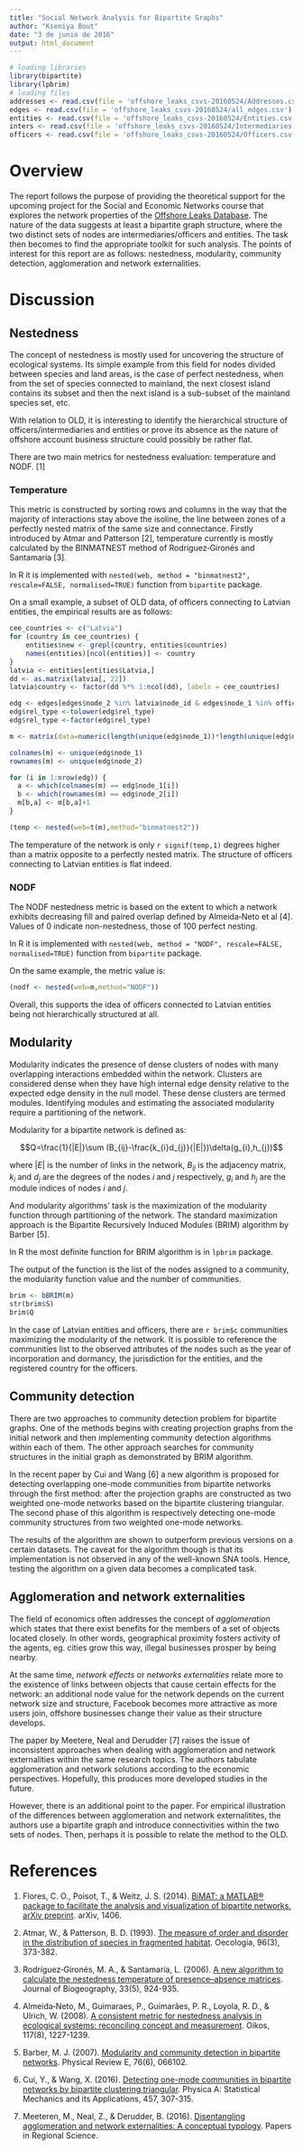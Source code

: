 ---
title: "Social Network Analysis for Bipartite Graphs"
author: "Kseniya Bout"
date: "3 de junio de 2016"
output: html_document
---

```{r include=FALSE}
# loading libraries
library(bipartite)
library(lpbrim)
# loading files
addresses <- read.csv(file = 'offshore_leaks_csvs-20160524/Addresses.csv')
edges <- read.csv(file = 'offshore_leaks_csvs-20160524/all_edges.csv')
entities <- read.csv(file = 'offshore_leaks_csvs-20160524/Entities.csv')
inters <- read.csv(file = 'offshore_leaks_csvs-20160524/Intermediaries.csv')
officers <- read.csv(file = 'offshore_leaks_csvs-20160524/Officers.csv')
```

# Overview

The report follows the purpose of providing the theoretical support for the upcoming project for the Social and Economic Networks course that explores the network properties of the [Offshore Leaks Database](https://offshoreleaks.icij.org/). The nature of the data suggests at least a bipartite graph structure, where the two distinct sets of nodes are intermediaries/officers and entities. The task then becomes to find the appropriate toolkit for such analysis. The points of interest for this report are as follows: nestedness, modularity, community detection, agglomeration and network externalities.

# Discussion

## Nestedness

The concept of nestedness is mostly used for uncovering the structure of ecological systems. Its simple example from this field for nodes divided between species and land areas, is the case of perfect nestedness, when from the set of species connected to mainland, the next closest island contains its subset and then the next island is a sub-subset of the mainland species set, etc.

With relation to OLD, it is interesting to identify the hierarchical structure of officers/intermediaries and entities or prove its absence as the nature of offshore account business structure could possibly be rather flat.

There are two main metrics for nestedness evaluation: temperature and NODF. [1]

### Temperature

This metric is constructed by sorting rows and columns in the way that the majority of interactions stay above the isoline, the line between zones of a perfectly nested matrix of the same size and connectance. Firstly introduced by Atmar and Patterson [2], temperature currently is mostly calculated by the BINMATNEST method of Rodríguez‐Gironés and Santamaría [3].

In R it is implemented with `nested(web, method = "binmatnest2", rescale=FALSE, normalised=TRUE)` function from `bipartite` package.

On a small example, a subset of OLD data, of officers connecting to Latvian entities, the empirical results are as follows:

```{r echo=FALSE}
cee_countries <- c("Latvia")
for (country in cee_countries) {
    entities$new <- grepl(country, entities$countries)
    names(entities)[ncol(entities)] <- country
}
latvia <- entities[entities$Latvia,]
dd <- as.matrix(latvia[, 22])
latvia$country <- factor(dd %*% 1:ncol(dd), labels = cee_countries)

edg <- edges[edges$node_2 %in% latvia$node_id & edges$node_1 %in% officers$node_id,]
edg$rel_type <-tolower(edg$rel_type)
edg$rel_type <-factor(edg$rel_type)

m <- matrix(data=numeric(length(unique(edg$node_1))*length(unique(edg$node_2))),ncol=length(unique(edg$node_1)))

colnames(m) <- unique(edg$node_1)
rownames(m) <- unique(edg$node_2)

for (i in 1:nrow(edg)) {
  a <- which(colnames(m) == edg$node_1[i])
  b <- which(rownames(m) == edg$node_2[i])
  m[b,a] <- m[b,a]+1
}

(temp <- nested(web=t(m),method="binmatnest2"))

```

The temperature of the network is only `r signif(temp,1)` degrees higher than a matrix opposite to a perfectly nested matrix. The structure of officers connecting to Latvian entities is flat indeed.

### NODF

The NODF nestedness metric is based on the extent to which a network exhibits decreasing fill and paired overlap defined by Almeida‐Neto et al [4]. Values of 0 indicate non-nestedness, those of 100 perfect nesting.

In R it is implemented with `nested(web, method = "NODF", rescale=FALSE, normalised=TRUE)` function from `bipartite` package.

On the same example, the metric value is:

```{r echo=FALSE}
(nodf <- nested(web=m,method="NODF"))
```

Overall, this supports the idea of officers connected to Latvian entities being not hierarchically structured at all.

## Modularity

Modularity indicates the presence of dense clusters of nodes with many overlapping interactions embedded within the network. Clusters are considered dense when they have high internal edge density relative to the expected edge density in the null model. These dense clusters are termed modules. Identifying modules and estimating the associated modularity require a partitioning of the network.

Modularity for a bipartite network is defined as:

$$Q=\frac{1}{|E|}\sum (B_{ij}-\frac{k_{i}d_{j}}{|E|})\delta(g_{i},h_{j})$$

where $|E|$ is the number of links in the network, $B_{ij}$ is the adjacency matrix, $k_{i}$ and $d_{j}$ are the degrees of the nodes $i$ and $j$ respectively, $g_{i}$ and $h_{j}$ are the module indices of nodes $i$ and $j$.

And modularity algorithms' task is the maximization of the modularity function through partitioning of the network. The standard maximization approach is the Bipartite Recursively Induced Modules (BRIM) algorithm by Barber [5].

In R the most definite function for BRIM algorithm is in `lpbrim` package.

The output of the function is the list of the nodes assigned to a community, the modularity function value and the number of communities. 

```{r echo=FALSE}
brim <- bBRIM(m)
str(brim$S)
brim$Q
```

In the case of Latvian entities and officers, there are `r brim$c` communities maximizing the modularity of the network. It is possible to reference the communities list to the observed attributes of the nodes such as the year of incorporation and dormancy, the jurisdiction for the entities, and the registered country for the officers.

## Community detection

There are two approaches to community detection problem for bipartite graphs. One of the methods begins with creating projection graphs from the initial network and then implementing community detection algorithms within each of them. The other approach searches for community structures in the initial graph as demonstrated by BRIM algorithm.

In the recent paper by Cui and Wang [6] a new algorithm is proposed for detecting overlapping one-mode communities from bipartite networks through the first method: after the projection graphs are constructed as two weighted one-mode networks based on the bipartite clustering triangular. The second phase of this algorithm is respectively detecting one-mode community structures from two weighted one-mode networks.

The results of the algorithm are shown to outperform previous versions on a certain datasets. The caveat for the algorithm though is that its implementation is not observed in any of the well-known SNA tools. Hence, testing the algorithm on a given data becomes a complicated task.

## Agglomeration and network externalities

The field of economics often addresses the concept of *agglomeration* which states that there exist benefits for the members of a set of objects located closely. In other words, geographical proximity fosters activity of the agents, eg. cities grow this way, illegal businesses prosper by being nearby.

At the same time, *network effects* or *networks externalities* relate more to the existence of links between objects that cause certain effects for the network: an additional node value for the network depends on the current network size and structure, Facebook becomes more attractive as more users join, offshore businesses change their value as their structure develops.

The paper by Meetere, Neal and Derudder [7] raises the issue of inconsistent approaches when dealing with agglomeration and network externalities within the same research topics. The authors tabulate agglomeration and network solutions according to the economic perspectives. Hopefully, this produces more developed studies in the future.

However, there is an additional point to the paper. For empirical illustration of the differences between agglomeration and network externalitites, the authors use a bipartite graph and introduce connectivities within the two sets of nodes. Then, perhaps it is possible to relate the method to the OLD.

# References

1. Flores, C. O., Poisot, T., & Weitz, J. S. (2014). [BiMAT: a MATLAB® package to facilitate the analysis and visualization of bipartite networks. arXiv preprint](http://onlinelibrary.wiley.com/doi/10.1111/2041-210X.12458/pdf). arXiv, 1406.

2. Atmar, W., & Patterson, B. D. (1993). [The measure of order and disorder in the distribution of species in fragmented habitat](http://priede.bf.lu.lv/ftp/pub/TIS/datu_analiize/Nestedness/Nestedness_raksts.htm). Oecologia, 96(3), 373-382.

3. Rodríguez‐Gironés, M. A., & Santamaría, L. (2006). [A new algorithm to calculate the nestedness temperature of presence–absence matrices](https://www.researchgate.net/profile/Luis_Santamaria2/publication/230240649_A_new_algorithm_to_calculate_the_nestedness_temperature_of_presenceabsence_matrices/links/02e7e53562d7960aca000000.pdf). Journal of Biogeography, 33(5), 924-935.

4. Almeida‐Neto, M., Guimaraes, P., Guimarães, P. R., Loyola, R. D., & Ulrich, W. (2008). [A consistent metric for nestedness analysis in ecological systems: reconciling concept and measurement](http://www.zoology.ubc.ca/~sunday/bdg/pdfs_bdg/2012fall/AlmeidaNeto%20etal%20Oikos%202008%20nestedness%20metric.pdf). Oikos, 117(8), 1227-1239.

5. Barber, M. J. (2007). [Modularity and community detection in bipartite networks](http://arxiv.org/pdf/0707.1616.pdf). Physical Review E, 76(6), 066102.

6. Cui, Y., & Wang, X. (2016). [Detecting one-mode communities in bipartite networks by bipartite clustering triangular](http://www.sciencedirect.com/science/article/pii/S0378437116002582). Physica A: Statistical Mechanics and its Applications, 457, 307-315.

7. Meeteren, M., Neal, Z., & Derudder, B. (2016). [Disentangling agglomeration and network externalities: A conceptual typology](http://onlinelibrary.wiley.com/doi/10.1111/pirs.12214/pdf). Papers in Regional Science.
